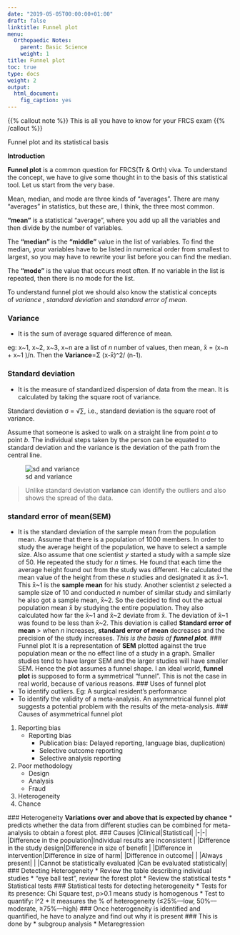 ```yaml
---
date: "2019-05-05T00:00:00+01:00"
draft: false
linktitle: Funnel plot
menu:
  Orthopaedic Notes:
    parent: Basic Science
    weight: 1
title: Funnel plot
toc: true
type: docs
weight: 2
output: 
  html_document: 
    fig_caption: yes
---
```


{{% callout note %}}
This is all you have to know for your FRCS exam
{{% /callout %}}

Funnel plot and its statistical basis

**Introduction**

**Funnel plot** is a common question for FRCS(Tr & Orth) viva. To understand the concept, we have to give some thought in to the basis of this statistical tool. Let us start from the very base.

Mean, median, and mode are three kinds of "averages". There are many "averages" in statistics, but these are, I think, the three most common.

**"mean"** is a statistical "average", where you add up all the variables and then divide by the number of variables.

The **"median"** is the **"middle"** value in the list of variables. To find the median, your variables have to be listed in numerical order from smallest to largest, so you may have to rewrite your list before you can find the median. 

The **"mode"** is the value that occurs most often. If no variable in the list is repeated, then there is no mode for the list.

To understand funnel plot we should also know the statistical concepts of *variance* , *standard deviation* and *standard error of mean*.

### Variance
* It is the sum of average squared difference of mean.

eg: x~1, x~2, x~3, x~n are a list of *n* number of values, then  mean, x̄ = (x~n + x~1 )/n. Then the **Variance**=Σ (x-x̄)^2/ (n-1).

### Standard deviation
* It is the measure of standardized dispersion of data from the mean. It is calculated by taking the square root of variance.

Standard deviation  σ = √∑, i.e., standard deviation is the square root of variance. 

Assume that someone is asked to walk on a straight line from point *a* to point *b*. The individual steps taken by the person can be equated to standard deviation and the variance is the deviation of the path from the central line.

![sd and variance](images/funnel.png)

> Unlike standard deviation **variance** can identify the outliers and also shows the spread of the data.

### standard error of mean(SEM)
* It is the standard deviation of the sample mean from the population mean. 
Assume that there is a population of 1000 members. In order to study the average height of the population, we have to select a sample size. Also assume that one scientist *y* started a study with a sample size of 50. He repeated the study for *n* times. He found that each time the average height found out from the study was different. He calculated the mean value of the height from these *n* studies and designated it as x̄~1. This x̄~1 is the **sample mean** for his study. Another scientist *z* selected a sample size of 10 and conducted *n* number of similar study and similarly he also got a sample mean, x̄~2. 
So the decided to find out the actual population mean x̄ by studying the entire population. They also calculated how far the x̄~1 and x̄~2 deviate from x̄. The deviation of x̄~1 was found to be less than x̄~2. This deviation is called **Standard error of mean**
> when *n* increases,  **standard error of mean** decreases and the precision of the study increases.
*This is the basis of **funnel plot**.*
### Funnel plot 
It is a representation of **SEM** plotted against the true population mean or the no effect line of a study in a graph. Smaller studies tend to have larger SEM and the larger studies will have smaller SEM.  Hence the plot assumes a funnel shape. I an ideal world, **funnel plot** is supposed to form a symmetrical "funnel". This is not the case in real world, because of various reasons.
### Uses of funnel plot
* To identify outliers. Eg: A surgical resident's performance
* To identify the validity of a meta-analysis. An asymmetrical funnel plot suggests a potential problem with the results of the meta-analysis.
### Causes of asymmetrical  funnel plot
1. Reporting bias
 	* Reporting bias
 		* Publication bias: Delayed reporting, language bias, duplication)
 		* Selective outcome reporting
 		* Selective analysis reporting
 2. Poor methodology
 	* Design
 	* Analysis
 	* Fraud
 3. Heterogeneity
 4. Chance
 
 ### Heterogeneity 
**Variations over and above that is expected by chance** 
* predicts whether the data from different studies can be combined for meta-analysis to obtain a forest plot.
### Causes
|Clinical|Statistical|
|-|-|
|Difference in the population|Individual results are inconsistent |
|Difference in the study design|Difference in size of benefit |
|Difference in intervention|Difference in size of harm|
|Difference in outcome| |
|Always present| |
|Cannot be statistically evaluated |Can be evaluated statistically| 
### Detecting Heterogeneity 
* Review the table describing individual studies
* "eye ball test", review the forest plot
* Review the statistical tests
* Statistical tests
### Statistical tests for detecting heterogeneity 
* Tests for its presence: Chi Square test, p>0.1 means study is homogenous 
* Test to quantify: I^2 
	* It measures the % of heterogeneity (≤25%––low, 50%––moderate, ≥75%––high)
### Once heterogeneity is identified and quantified, he have to analyze and find out why it is present
### This is done by
* subgroup analysis
* Metaregression









